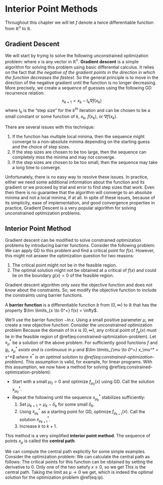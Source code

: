# Interior Point Methods

Throughout this chapter we will let $f$ denote a twice differentiable function from $\mathbb{R}^n$ to $\mathbb{R}$. 

## Gradient Descent

We will start by trying to solve the following unconstrained optimization problem:
\begin{align*}
  \mbox{minimize: } & f(x)
\end{align*}
where $x$ is any vector in $\mathbb{R}^n$. 
**Gradient descent** is a simple algorithm for solving this problem using basic differential calculus. 
It relies on the fact that *the negative of the gradient points in the direction in which the function decreases the fastest*. 
So the general principle is to move in the direction of the negative gradient until the function is no longer decreasing.
More precisely, we create a sequence of guesses using the following GD recurrence relation:
$$x_{k+1} = x_k - t_k \nabla f(x_k)$$
where $t_k$ is the "step size" for the $k^{th}$ iteration and can be chosen to be a small constant or some function of $k$, $x_k$, $f(x_k)$, or $\nabla f(x_k)$.

There are several issues with this technique:

1. If the function has multiple local minima, then the sequence might converge to a non-absolute minima depending on the starting guess and the choice of step sizes.
2. If the step sizes are chosen to be too large, then the sequence can completely miss the minima and may not converge.
3. If the step sizes are chosen to be too small, then the sequence may take a long time to converge.

Unfortunately, there is no easy way to resolve these issues. In practice, either we need some additional information about the function and its gradient or we proceed by trial and error to find step sizes that work. Even then there is no guarantee that the algorithm will converge to an absolute minima and not a local minima, if at all. In spite of these issues, because of its simplicity, ease of implementation, and good convergence properties in practice, Gradient Descent is a very popular algorithm for solving unconstrained optimization problems.


## Interior Point Method

Gradient descent can be modified to solve constrained optimization problems by introducing barrier functions. 
Consider the following problem:
\begin{equation}
  \begin{array}{llr}
    \mbox{minimize: } & f(x) \\
    \mbox{subject to: } & g_i(x) \ge 0, & \mbox{ for } 1 \le i \le m. \\
  \end{array}
  (\#eq:constrained-optimization-problem)
\end{equation}
We can apply GD to this problem and find a critical point for $f(x)$. However, this might not answer the optimization question for two reasons: 

1. The critical point might not be in the feasible region.
2. The optimal solution might not be obtained at a critical of $f(x)$ and could lie on the boundary $g(x) = 0$ of the feasible region.

Gradient descent algorithm only *sees* the objective function and does not *know* about the constraints. So, we modify the objective function to include the constraints using barrier functions.

::: {.definition}
A **barrier function** is a differentiable function $b$ from $(0, \infty)$ to $\mathbb{R}$ that has the property $\lim \limits_{x \to 0^+} f(x) = \infty$. 
:::

We'll use the barrier function $-\ln x$. Using a small positive parameter $\mu$, we create a new objective function:
\begin{align*}
  f_\mu(x) := & f(x) - \mu \sum \limits_{i = 1} ^ m \ln (g_i(x)).
\end{align*}
Consider the unconstrained optimization problem 
\begin{align*}
  \mbox{minimize: } & f_\mu (x).
\end{align*}
Because the domain of $\ln x$ is $(0, \infty)$, any critical point of $f_\mu(x)$ must lie in the feasible region of \@ref(eq:constrained-optimization-problem). 
Let $x_\mu^*$ be a solution of the above problem. 
For sufficiently good functions $f$ and $g_i$, *$x_\mu^*$ exists and is continuous in $\mu$ and $\lim \limits_{\mu \to 0^+} x_\mu^* = x^*$ where $x^*$ is an optimal solution to \@ref(eq:constrained-optimization-problem).* This assumption is valid, for example, for linear programs. With this assumption, we now have a method for solving \@ref(eq:constrained-optimization-problem):

- Start with a small $\mu_0 > 0$ and optimize $f_{\mu_0}(x)$ using GD. Call the solution $x_{\mu_0}^*$.
- Repeat the following until the sequence $x_{\mu_k}^*$ stabilizes sufficiently:
    1. Set $\mu_{k+1} = \mu_k - \delta_k$ for some small $\delta_k$.
    2. Using $x^*_{\mu_k}$ as a starting point for GD, optimize $f_{\mu_{k+1}}(x)$. Call the solution $x_{\mu_{k+1}}^*$.
    3. Increase $k$ to $k + 1$.

This method is a very simplified **interior point method**. The sequence of points $x_{\mu}$ is called the **central path**. 

::: {.example #ip-kkt}
We can compute the central path explicitly for some simple examples. Consider the optimization problem:
\begin{equation}
  \begin{split}
  \mbox{minimize: } & (x + 1)^2 \\
  \mbox{subject to: } & x \ge 0.
  \end{split}
  (\#eq:ip)
\end{equation}
We can calculate the central path as follows:
\begin{align*}
  f_\mu(x) := (x + 1)^2 - \mu \ln (x).
\end{align*}
The critical points for this function can be obtained by setting the derivative to 0. 
\begin{align*}
  f'_\mu(x) &= 0 \\ 
  \implies 2(x + 1) - \dfrac{\mu}{x} &= 0 \\
  \implies x^2 + x - \mu/2 &= 0 \\
  \implies x &= \dfrac{-1 \pm \sqrt{1 + 2 \mu}}{2}.
\end{align*}
Only one of the two satisfy $x \ge 0$, so we get 
\begin{align*}
  x_\mu^* = \dfrac{-1 + \sqrt{1 + 2 \mu}}{2}. 
\end{align*}
This is the central path. Taking the limit as $\mu \to 0$ we get,
\begin{align*}
  \lim \limits_{\mu \to 0^+} x_\mu^* 
  & = \lim \limits_{\mu \to 0^+} \dfrac{-1 + \sqrt{1 + 2 \mu}}{2} \\ 
  &= 0,
\end{align*}
which is indeed the optimal solution for the optimization problem \@ref(eq:ip).
:::

